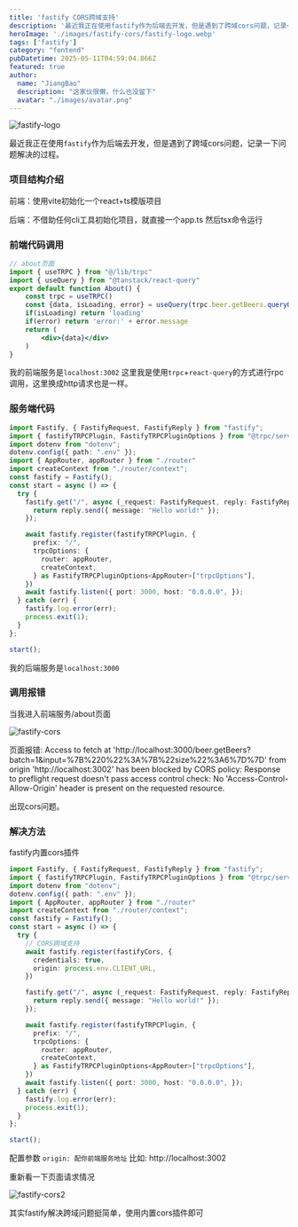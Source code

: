 ```yaml
---
title: 'fastify CORS跨域支持'
description: '最近我正在使用fastify作为后端去开发，但是遇到了跨域cors问题，记录一下问题解决的过程。'
heroImage: './images/fastify-cors/fastify-logo.webp'
tags: ['fastify']
category: "fontend"
pubDatetime: 2025-05-11T04:59:04.866Z
featured: true
author:
  name: "JiangBao"
  description: "这家伙很懒，什么也没留下"
  avatar: "./images/avatar.png"
---
```



<Image src={fastifyLogo} alt="fastify-logo" class="border-4" />

最近我正在使用`fastify`作为后端去开发，但是遇到了跨域cors问题，记录一下问题解决的过程。

### 项目结构介绍

前端：使用vite初始化一个react+ts模版项目

后端：不借助任何cli工具初始化项目，就直接一个app.ts 然后tsx命令运行


### 前端代码调用

```jsx
// about页面
import { useTRPC } from "@/lib/trpc"
import { useQuery } from "@tanstack/react-query"
export default function About() {
    const trpc = useTRPC()
    const {data, isLoading, error} = useQuery(trpc.beer.getBeers.queryOptions({size: 6}))
    if(isLoading) return 'loading'
    if(error) return 'error:' + error.message
    return (
        <div>{data}</div>
    )
}
```
我的前端服务是`localhost:3002`
这里我是使用`trpc`+`react-query`的方式进行rpc调用，这里换成http请求也是一样。


### 服务端代码

```ts
import Fastify, { FastifyRequest, FastifyReply } from "fastify";
import { fastifyTRPCPlugin, FastifyTRPCPluginOptions } from "@trpc/server/adapters/fastify"
import dotenv from "dotenv";
dotenv.config({ path: ".env" });
import { AppRouter, appRouter } from "./router"
import createContext from "./router/context";
const fastify = Fastify();
const start = async () => {
  try {
    fastify.get("/", async (_request: FastifyRequest, reply: FastifyReply) => {
      return reply.send({ message: "Hello world!" });
    });

    await fastify.register(fastifyTRPCPlugin, {
      prefix: "/",
      trpcOptions: {
        router: appRouter,
        createContext,
      } as FastifyTRPCPluginOptions<AppRouter>["trpcOptions"],
    })
    await fastify.listen({ port: 3000, host: "0.0.0.0", });
  } catch (err) {
    fastify.log.error(err);
    process.exit(1);
  }
};

start();

```
我的后端服务是`localhost:3000`



### 调用报错

当我进入前端服务/about页面

<Image src={fastifyCors1} alt="fastify-cors" class="border-4" />

页面报错: Access to fetch at 'http://localhost:3000/beer.getBeers?batch=1&input=%7B%220%22%3A%7B%22size%22%3A6%7D%7D' from origin 'http://localhost:3002' has been blocked by CORS policy: Response to preflight request doesn't pass access control check: No 'Access-Control-Allow-Origin' header is present on the requested resource.

出现cors问题。


### 解决方法

fastify内置cors插件

```ts
import Fastify, { FastifyRequest, FastifyReply } from "fastify";
import { fastifyTRPCPlugin, FastifyTRPCPluginOptions } from "@trpc/server/adapters/fastify"
import dotenv from "dotenv";
dotenv.config({ path: ".env" });
import { AppRouter, appRouter } from "./router"
import createContext from "./router/context";
const fastify = Fastify();
const start = async () => {
  try {
    // CORS跨域支持
    await fastify.register(fastifyCors, {
      credentials: true,
      origin: process.env.CLIENT_URL,
    })

    fastify.get("/", async (_request: FastifyRequest, reply: FastifyReply) => {
      return reply.send({ message: "Hello world!" });
    });

    await fastify.register(fastifyTRPCPlugin, {
      prefix: "/",
      trpcOptions: {
        router: appRouter,
        createContext,
      } as FastifyTRPCPluginOptions<AppRouter>["trpcOptions"],
    })
    await fastify.listen({ port: 3000, host: "0.0.0.0", });
  } catch (err) {
    fastify.log.error(err);
    process.exit(1);
  }
};

start();

```

配置参数 `origin: 配你前端服务地址` 比如: http://localhost:3002 

重新看一下页面请求情况

<Image src={fastifyCors2} alt="fastify-cors2" class="border-4" />


其实fastify解决跨域问题挺简单，使用内置cors插件即可